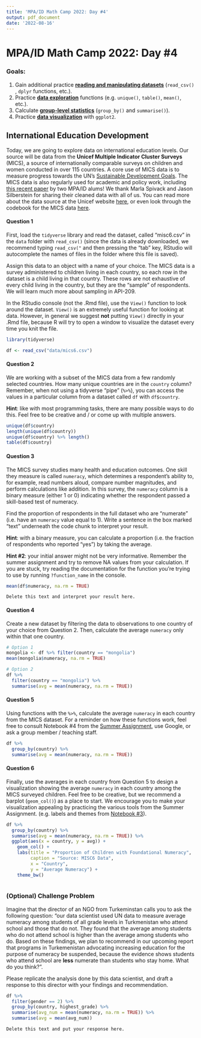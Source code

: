 ```yaml
---
title: 'MPA/ID Math Camp 2022: Day #4'
output: pdf_document
date: '2022-08-16'
---
```


# MPA/ID Math Camp 2022: Day #4

### Goals:

1.  Gain additional practice [**reading and manipulating datasets**]{.underline} (`read_csv()` , `dplyr` functions, etc.).
2.  Practice [**data exploration**]{.underline} functions (e.g. `unique()`, `table()`, `mean()`, etc.).
3.  Calculate [**group-level statistics**]{.underline} (`group_by()` and `summarise()`).
4.  Practice [**data visualization**]{.underline} with `ggplot2`.

## International Education Development

Today, we are going to explore data on international education levels. Our source will be data from the **Unicef Multiple Indicator Cluster Surveys** (MICS), a source of internationally comparable surveys on children and women conducted in over 115 countries. A core use of MICS data is to measure progress towards the UN's [Sustainable Development Goals](https://www.unicef.org/sdgs). The MICS data is also regularly used for academic and policy work, including [this recent paper](https://riseprogramme.org/publications/evaluating-systems-three-approaches-analyzing-education-systems-and-informing-action) by two MPA/ID alums! We thank Marla Spivack and Jason Silberstein for sharing their cleaned data with all of us. You can read more about the data source at the Unicef website [here](https://mics.unicef.org/about), or even look through the codebook for the MICS data [here](https://mics.unicef.org/files?job=W1siZiIsIjIwMjAvMDUvMTIvMTgvMjUvNDUvNzAxLzIwXzA1XzA4X01JQ1NfR3VpZGVib29rX2NvbXByZXNzZWQucGRmIl1d&sha=6d386818d588d05c).

#### Question 1

First, load the `tidyverse` library and read the dataset, called "misc6.csv" in the `data` folder with `read_csv()` (since the data is already downloaded, we recommend typing `read_csv("` and then pressing the "tab" key, RStudio will autocomplete the names of files in the folder where this file is saved).

Assign this data to an object with a name of your choice. The MICS data is a survey administered to children living in each country, so each row in the dataset is a child living in that country. These rows are not exhaustive of every child living in the country, but they are the "sample" of respondents. We will learn much more about sampling in API-209.

In the RStudio console (not the .Rmd file), use the `View()` function to look around the dataset. `View()` is an extremely useful function for looking at data. However, in general we suggest **not** putting `View()` directly in your .Rmd file, because R will try to open a window to visualize the dataset every time you knit the file.

```r
library(tidyverse)

df <- read_csv("data/mics6.csv")
```

#### Question 2

We are working with a subset of the MICS data from a few randomly selected countries. How many unique countries are in the `country` column? Remember, when not using a tidyverse "pipe" (`%>%`), you can access the values in a particular column from a dataset called `df` with `df$country`.

**Hint**: like with most programming tasks, there are many possible ways to do this. Feel free to be creative and / or come up with multiple answers.

```r
unique(df$country)
length(unique(df$country))
unique(df$country) %>% length()
table(df$country)
```

#### Question 3

The MICS survey studies many health and education outcomes. One skill they measure is called `numeracy`, which determines a respondent's ability to, for example, read numbers aloud, compare number magnitudes, and perform calculations like addition. In this survey, the `numeracy` column is a binary measure (either 1 or 0) indicating whether the respondent passed a skill-based test of numeracy.

Find the proportion of respondents in the full dataset who are "numerate" (i.e. have an `numeracy` value equal to 1). Write a sentence in the box marked "text" underneath the code chunk to interpret your result.

**Hint**: with a binary measure, you can calculate a proportion (i.e. the fraction of respondents who reported "yes") by taking the average.

**Hint #2**: your initial answer might not be very informative. Remember the summer assignment and try to remove NA values from your calculation. If you are stuck, try reading the documentation for the function you're trying to use by running `?function_name` in the console.

```r
mean(df$numeracy, na.rm = TRUE)
```

```text
Delete this text and interpret your result here.
```

#### Question 4

Create a new dataset by filtering the data to observations to one country of your choice from Question 2. Then, calculate the average `numeracy` only within that one country.

```r
# Option 1
mongolia <- df %>% filter(country == "mongolia")
mean(mongolia$numeracy, na.rm = TRUE)

# Option 2
df %>% 
  filter(country == "mongolia") %>% 
  summarise(avg = mean(numeracy, na.rm = TRUE))
```

#### Question 5

Using functions with the `%>%`, calculate the average `numeracy` in each country from the MICS dataset. For a reminder on how these functions work, feel free to consult Notebook #4 from the [Summer Assignment](https://colab.research.google.com/drive/17AHZZiT2VSMPmJNIM1TaCb08R9iqkAgq?authuser=1#scrollTo=4OIE4FE4ZYwb), use Google, or ask a group member / teaching staff.

```r
df %>% 
  group_by(country) %>% 
  summarise(avg = mean(numeracy, na.rm = TRUE))
```

#### Question 6

Finally, use the averages in each country from Question 5 to design a visualization showing the average `numeracy` in each country among the MICS surveyed children. Feel free to be creative, but we recommend a barplot (`geom_col()`) as a place to start. We encourage you to make your visualization appealing by practicing the various tools from the Summer Assignment. (e.g. labels and themes from [Notebook #3](https://colab.research.google.com/drive/11PqVncdckruVj7XOIuhnogMbGtR9jhej?authuser=1#scrollTo=Csp-4ySOrQJP)).

```r
df %>% 
  group_by(country) %>% 
  summarise(avg = mean(numeracy, na.rm = TRUE)) %>% 
  ggplot(aes(x = country, y = avg)) +
    geom_col() + 
    labs(title = "Proportion of Children with Foundational Numeracy",
         caption = "Source: MISC6 Data",
         x = "Country",
         y = "Average Numeracy") + 
    theme_bw()
  
```

### (Optional) Challenge Problem

Imagine that the director of an NGO from Turkeminstan calls you to ask the following question: "our data scientist used UN data to measure average numeracy among students of all grade levels in Turkmenistan who attend school and those that do not. They found that the average among students who do not attend school is higher than the average among students who do. Based on these findings, we plan to recommend in our upcoming report that programs in Turkemenistan advocating increasing education for the purpose of numeracy be suspended, because the evidence shows students who attend school are **less** numerate than students who stay home. What do you think?".

Please replicate the analysis done by this data scientist, and draft a response to this director with your findings and recommendation.

```r
df %>% 
  filter(gender == 2) %>% 
  group_by(country, highest_grade) %>% 
  summarise(avg_num = mean(numeracy, na.rm = TRUE)) %>% 
  summarise(avg = mean(avg_num))
```

```text
Delete this text and put your response here.
```
